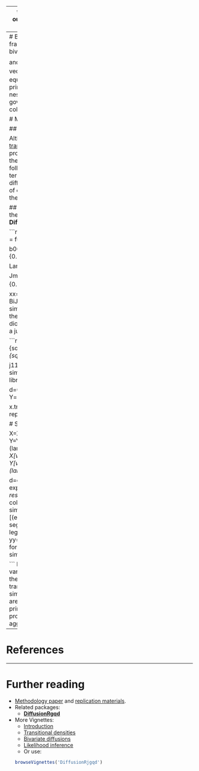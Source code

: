 
---
title: "Bivariate Jump Diffusions"
author: "Etienne A.D. Pienaar"
date: "December, 2015"
output:
  html_document:
    fig_width:  6
    fig_height: 6
    keep_md: yes
    toc: yes
  pdf_document:
    toc: yes
vignette: >
  %\VignetteIndexEntry{Part 3: Bivariate Jump Diffusions}
  %\VignetteEngine{knitr::rmarkdown}
  %\VignetteEncoding{UTF-8}
---
# Bivariate generalized quadratic jump diffusion processes
Building on the generalized quadratic framework (see the [__DiffusionRgqd__](https://cran.r-project.org/web/packages/DiffusionRgqd/index.html) package and related documentation), the template SDE for bivariate jump GQDs is given by the eqns:
\[
\begin{aligned}
d\mathbf{X}_t &=\boldsymbol\mu(\mathbf{X}_t,t)dt+\boldsymbol\sigma(\mathbf{X}_t,t)d\mathbf{B}_t+d\mathbf{P}_t\\
\end{aligned}
\]
where $\mathbf{B}_t$ is a bivariate vector of independent Brownian motions,
\[
\boldsymbol\mu(\mathbf{X}_t,t)=
\begin{bmatrix}
\sum_{i+j\leq 2}a_{ij}(t)X_t^iY_t^j\\
\sum_{i+j\leq 2}b_{ij}(t)X_t^iY_t^j\\
\end{bmatrix},
\]
\[
\boldsymbol\sigma(X_t,Y_t,t)\boldsymbol\sigma^{\prime}(X_t,Y_t,t) =
\begin{bmatrix}
\sum_{i+j\leq 2}c_{ij}(t)X_t^iY_t^j&\sum_{i+j\leq 2}d_{ij}(t)X_t^iY_t^j\\
\sum_{i+j\leq 2}e_{ij}(t)X_t^iY_t^j&\sum_{i+j\leq 2}f_{ij}(t)X_t^iY_t^j\\
\end{bmatrix}
\]

and $d\mathbf{P}_t=J_{2\times q}(\mathbf{X}_t,t)d\mathbf{N}_t^{q\times 1}$ describes a bivariate Poisson process with $q$-dimensional intensity vector $\boldsymbol\lambda(\mathbf{X}_t,t)$. Although the generalized quadratic framework allows one to calculate moment equations for jump meachanisms driven by an arbitrary number of arrival processes (i.e. $q$ can, in principle be any integer),  __DiffusionRjgqd__ currently provides routines for specific specifications nested within $q=2$. For example, for bivariate jump diffusions subject to a jump mechanism governed by a single arrival process (i.e., the jump matrix contains only a single non-zero column), we have:
\[
\mathbf{J}(\mathbf{X}_t,t,\dot{\mathbf{z}}_t)=
\begin{cases}
\begin{bmatrix}
\dot{z}_{11}&0\\
\dot{z}_{21}&0\\
\end{bmatrix}&\mbox{if type = `Add'}\\&\\
\begin{bmatrix}
\dot{z}_{11}X_t&0\\
\dot{z}_{21}Y_t&0\\
\end{bmatrix}&\mbox{if type = `Mult'}\\
\end{cases}, 
\]
where the template intensity coefficient assumes the form:
\[
\lambda^{(1)}(X_t,t)  = \lambda_{00}(t)+\lambda_{10}(t)X_t+\lambda_{01}(t)Y_t,
\]
corresponding to the arrival rate for increments of the first element of the vector $d\textbf{N}_t$. Finally, it is assumed that the jump variables are distributed according to the [multivariate normal distribution](https://en.wikipedia.org/wiki/Multivariate_normal_distribution):
\[
\begin{bmatrix}
\dot{z}_{11}\\
\dot{z}_{12}\\
\end{bmatrix} 
\sim \mbox{MVN}\bigg(
\begin{bmatrix}
\mu_1\\
\mu_2\\
\end{bmatrix},
\begin{bmatrix}
\Sigma_{11}&\Sigma_{12}\\
\Sigma_{12}&\Sigma_{22}\\
\end{bmatrix}
\bigg).
\]
In the section that follows, we highlight some of the intricacies of analysisng bivariate jump diffusions using a non-linear diffusion model. 

# Multivariate jump diffusions

## A caveat on the excess factorization for multivariate processes

Although the underlying mathematics of the moment equations (see Section 1 of the vignette on [transition densities](Part_2_Transition_Densities.html)) is easily extended without much complication to higher dimensions, the process of factorizing the transition density is less trivial beyond the scalar case. For example, in the bivariate case, if the jump mechanism is driven by a single arrival process ($q=1$), then following along the lines of the excess factorization, we can factorize the transitional density in terms of the jump free transitional density and an excess distribution just as for scalar jump diffusions. However, when the jump mechanism is driven by multiple arrival processes a number of complications arise with respect to the factorisation. For example, in the bivariate case where the jump mechanism is driven by two Poisson processes, one possible factorisation is:
\[
\begin{aligned}
f_J(X_t,Y_t|X_s,Y_s) &= P(N_t^{(1)}-N_s^{(1)}=0,N_t^{(2)}-N_s^{(2)}=0) f_{D}(X_t,Y_t|X_s,Y_s)\\
&\quad+P(N_t^{(1)}-N_s^{(1)}>0,N_t^{(2)}-N_s^{(2)}>0)f_{E}(X_t,Y_t|X_s,Y_s),\\
\end{aligned}
\]
where $f_J(X_t,Y_t|X_s,Y_s)$ denotes the jump diffusion transition density, $f_D(X_t,Y_t|X_s,Y_s)$ denotes the jump free diffusion transition density and $f_E(X_t,Y_t|X_s,Y_s)$ again denotes the excess distribution. Although there are certainly circumstances under which the aforemention equation would produce a valid factorisation, caution is required when applying such a factorization in the presence of multiple arrival processes: For jump diffusions with multiple jump sources, the direction of the jump variables play a critical role in characterising the dichotomy of the transitional density at short time scales. For example, for a bivariate diffusion process with a jump mechanism driven by two arrival processes (i.e., $q=2$), if the jump variables corresponding to the arrival process $N_t^{(1)}$ predict movements in a different direction to the jump variables associated with $N_t^{(2)}$, then the transitional density can have up to four modes over short time scales. Consequently, the excess distribution under the factorisation of the equation above will itself be multi-modal. This can be seen by considering the arrival of the first one or two jumps within a short transition horizon: Suppose the process is at $(X_s,Y_s)$ then arrivals due to $N_t^{(1)}$ and no arrivals due to $N_t^{(2)}$ result in a distributional mode close to the coordinate $(X_s+\dot{z}_{11},Y_s+\dot{z}_{21})$ (for additive jumps). On the contrary, if all arrivals are due to $N_t^{(2)}$ then another mode appears close to  $(X_s+\dot{z}_{21},Y_s+\dot{z}_{22})$. For arrivals due to both $N_t^{(1)}$ and $N_t^{(2)}$ within a short time-lapse, a third mode appears close to $(X_s+\dot{z}_{11}+\dot{z}_{21},Y_s+\dot{z}_{12}+\dot{z}_{22})$. Were one to factorize the distribution with respect to the moments of each of these events, for example:
\[
\begin{aligned}
m_{ij}^J(t) &= P(N_t^{(1)}-N_s^{(1)}=0,N_t^{(2)}-N_s^{(2)}=0) m_{ij}^D(t) \\
&\quad+P(N_t^{(1)}-N_s^{(1)}>0,N_t^{(2)}-N_s^{(2)}=0)m_{ij}^{E_1}(t) \\
&\quad+P(N_t^{(1)}-N_s^{(1)}=0,N_t^{(2)}-N_s^{(2)}>0)m_{ij}^{E_2}(t)\\
&\quad+P(N_t^{(1)}-N_s^{(1)}>0,N_t^{(2)}-N_s^{(2)}>0)m_{ij}^{E_3}(t),\\
\end{aligned}
\] 
where $E_1$, $E_2$ and $E_3$ denotes three points of excess, one arrives at an under-determined system. This follows since the elements $m_{ij}^{E_1}(t)$, $m_{ij}^{E_2}(t)$ and $m_{ij}^{E_3}(t)$ cannot be determined using the jump free and jump diffusion moments alone. Fortunately, we may still use the single excess factorization when the jump mechanism implies a uni-modal excess distribution.  For example, when the rows of the jump matrix share a common mean (i.e., when more than one arrival jump arrival process is present we require that, on average, jumps are made to the same location). 

## A bivariate CIR process with time-inhomogeneous jump distribution
Despite the limitations of the excess factorization, one can still analyse quite interesting bivariate jump diffusions using the __DiffusionRjgqd__ package. Consider a jump diffusion process with dynamics given by the SDE:
\[
\begin{aligned}
dX_t & = (0.5(5-X_t)-0.1Y_t)dt + 0.4\sqrt{X_t}dW_t^{(1)} + dP_t^{(1)}\\
dY_t & = (0.4(6-Y_t)-0.1X_t)dt + 0.3\sqrt{Y_t}dW_t^{(2)} + dP_t^{(2)}\\
\end{aligned}
\]
subject to the initial condition $(X_0,Y_0)  = (7,7)$, with 
\[
\begin{aligned}
dP_t^{(1)} &= \dot{z}_{11}dN_t^{(1)}\\
dP_t^{(2)} &= \dot{z}_{21}dN_t^{(1)}\\
\end{aligned}
\]
and $N_t^{(1)}-N_s^{(1)}\sim\mbox{Poi}(1\times(t-s))$. Furthermore, let:
\[
\begin{bmatrix}
\dot{z}_{12}\\
\dot{z}_{22}\\
\end{bmatrix} 
\sim \mbox{MVN}\bigg(
\begin{bmatrix}
0.75(1+\sin(2\pi t))\\
0.75(1+\sin(2\pi t))\\
\end{bmatrix},
\begin{bmatrix}
0.75^2(1+0.8\sin(2\pi t))^2&0\\
0&0.75^2(1+0.8\sin(2\pi t))^2\\
\end{bmatrix}
\bigg)
\]
where $\mbox{MVN}(\boldsymbol\mu,\boldsymbol\Sigma)$ denotes the multivariate Normal distribution.
By defining the coefficients of the diffusion in terms of the template jump-SDE in the __R__ environment, we can analyse the transitional density using the `BiJGQD.density()` function:

```r

 library(DiffusionRjgqd)
 JGQD.remove()
 a00 = function(t){0.5*5}
 a10 = function(t){-0.5}
 a01 = function(t){-0.1}
 c10 = function(t){0.4^2}

 b00 = function(t){0.4*6}
 b01 = function(t){-0.4}
 b10 = function(t){-0.1}
 f01 = function(t){0.3^2}

 Lam00= function(t){1}

 Jmu1=function(t){0.75*(1+sin(2*pi*t))}
 Jmu2=function(t){0.75*(1+sin(2*pi*t))}
 Jsig11=function(t){0.75^2*(1+0.8*sin(2*pi*t))^2}
 Jsig22=function(t){0.75^2*(1+0.8*sin(2*pi*t))^2}

 xx=seq(3,11,1/10)
 yy=seq(3,11,1/10)
 res= BiJGQD.density(7,7,xx,yy,0,1,1/100,Dtype='Saddlepoint')
```
For purposes of the illustration we simulate trajectories for the process and superimpose the simulated paths on a countour plot of the transitional density along various points along the transition horizon. In order to illustrate the dichotomous  nature of the process, we will label each simulated trajectory according to wheteher a jump has or has not occured along its trajectory. 

```r
 #Simulate the process
 mux     = function(x,y,t){a00(t)+a10(t)*x+a01(t)*y}
 sigmax  = function(x,y,t){sqrt(c10(t)*x)}
 muy     = function(x,y,t){b00(t)+b10(t)*x+b01(t)*y}
 sigmay  = function(x,y,t){sqrt(f01(t)*y)}
 lambda1 = function(x,y,t){Lam00(t)}
 lambda2 = function(x,y,t){rep(0,length(x))}

 j11     = function(x,y,z){z}
 j12     = function(x,y,z){z}
 j21     = function(x,y,z){z}
 j22     = function(x,y,z){z}
 simulate=function(x0=7,y0=7,N=10000,TT=5,delta=1/1000,pts,brks=30,plt=FALSE)
 {
   library(colorspace)
   colpal=function(n){rev(sequential_hcl(n,power=0.8,l=c(40,100)))}

   d=0                  # Time index
   tt=seq(0,TT,delta)   # Time sequance
   X=rep(x0,N)          # Initialize state vectors
   Y=rep(y0,N)



   x.traj = rep(x0,length(tt))
   y.traj = rep(y0,length(tt))
   x.jump = rep(0,length(tt))
   y.jump = rep(0,length(tt))

   # Storage for histogram snapshots:
   evts = rep(0,N)
   for(i in 2:length(tt))
   {

    X=X+mux(X,Y,d)*delta+sigmax(X,Y,d)*rnorm(N,sd=sqrt(delta))
    Y=Y+muy(X,Y,d)*delta+sigmay(X,Y,d)*rnorm(N,sd=sqrt(delta))
    events1 = (lambda1(X,Y,d)*delta>runif(N))
    if(any(events1))
    {
      wh=which(events1)
      evts[wh]=evts[wh]+1
      X[wh]=X[wh]+j11(X[wh],Y[wh],rnorm(length(wh),Jmu1(d),sqrt(Jsig11(d))))
      Y[wh]=Y[wh]+j21(X[wh],Y[wh],rnorm(length(wh),Jmu2(d),sqrt(Jsig22(d))))
    }
    events2 = (lambda2(X,Y,d)*delta>runif(N))

    d=d+delta
    if(sum(round(pts,3)==round(d,3))!=0)
    {
    if(plt)
    {
     expr1 = expression(X_t)
     expr2 = expression(Y_t)
     color.palette=colorRampPalette(c('green','blue','red'))
     filled.contour(res$Xt,res$Yt,res$density[,,i],
                    main=paste0('Transition Density \n (t = ',round(d,2),')'),
                    color.palette=colpal,
                    nlevels=41,xlab=expression(X[t]),ylab=expression(Y[t]),plot.axes=
     {
        # Add simulated trajectories
        points(Y~X,pch=c(20,3)[(evts>0)+1],col=c('black','red')[(evts>0)+1],cex=c(0.9,0.6)[(evts>0)+1])
        if(any(events2))
        {
          wh=which(events2)
          segments(xpreee[wh],ypreee[wh],X[wh],Y[wh],col='gray')
        }
        axis(1);axis(2);
        # Add a legend
        legend('topright',col=c('black','red'),pch=c(20,3),
                legend=c('Simulated Trajectories','Jumped'))
        yy=contourLines(res$Xt,res$Yt,res$density[,,i],levels=seq(0.01,0.1,length=10))
        if(length(yy)>0)
        {
        for(j in 1:length(yy))
        {
         lines(yy[[j]])
        }
        }
     })
    }
    }
  }
}
sim=simulate(7,7,N=200,TT=0.75,delta=1/100,plt=TRUE,pts=c(0.13,0.28,0.38,0.51,0.63,0.75))

```
During the initial stages of the evolution of the transition density, the presence of the jump variables results in a second mode some distance away from the initial values of the process. In the initial phases of the evolution of the transition density, it is clear that the dichotomy of the transition density is caused by the contrast between the diffuse and jump dynamics. Using the simulated trajectories as a guide, one can clearly see that the second mode and its surrounding area is populated predominantly by trajectories subjected to jumps, whilst the area around the primary mode of the transition density is populated mostly by purely diffuse paths. As time progresses, the contrast becomes less apparent as the jump and diffuse characteristics 'mix' or 
aggregate', resulting in a more homogeneous distribution.

--------

# References

--------


# Further reading
* [Methodology paper](DiffusionRjgqd_Paper.pdf) and [replication materials](DiffusionRjgqd_RepMaterials.html).
* Related packages:
    + [__DiffusionRgqd__](https://cran.r-project.org/web/packages/DiffusionRgqd/index.html)
* More Vignettes:
    + [Introduction](Part_1_Introduction.html)
    + [Transitional densities](Part_2_Transition_Densities.html)
    + [Bivariate diffusions](Part_3_Bivariate_Diffusions.html)
    + [Likelihood inference](Part_4_Likelihood_Inference.html)
    + Or use:
```r
browseVignettes('DiffusionRjgqd')
```



